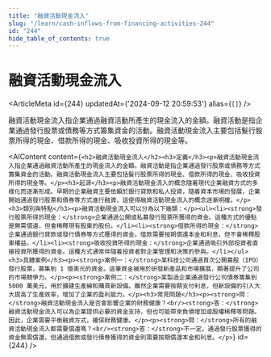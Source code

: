 ```yaml
---
title: "融資活動現金流入"
slug: "/learn/cash-inflows-from-financing-activities-244"
id: "244"
hide_table_of_contents: true
---
```



# 融資活動現金流入

<ArticleMeta id={244} updatedAt={'2024-09-12 20:59:53'} alias={`[]`} />
<div className='border-solid border-b border-t-0 my-4 border-[var(--ifm-color-gray-300)]' />

融資活動現金流入指企業通過融資活動所產生的現金流入的金額。融資活動是指企業通過發行股票或債務等方式籌集資金的活動。融資活動現金流入主要包括髮行股票所得的現金、借款所得的現金、吸收投資所得的現金等。

<AIContent content={`<h2>融資活動現金流入</h2><h3>定義</h3><p>融資活動現金流入指企業通過融資活動所產生的現金流入的金額。融資活動是指企業通過發行股票或債務等方式籌集資金的活動。融資活動現金流入主要包括髮行股票所得的現金、借款所得的現金、吸收投資所得的現金等。</p><h3>起源</h3><p>融資活動現金流入的概念隨着現代企業融資方式的多樣化而逐漸形成。早期的企業融資主要依賴於銀行貸款和私人投資，隨着資本市場的發展，企業開始通過發行股票和債券等方式進行融資，這使得融資活動現金流入的概念逐漸明確。</p><h3>類別與特點</h3><p>融資活動現金流入可以分為以下幾類：</p><ul><li><strong>發行股票所得的現金：</strong>企業通過公開或私募發行股票所獲得的資金。這種方式的優點是無需償還，但會稀釋現有股東的股份。</li><li><strong>借款所得的現金：</strong>企業通過銀行貸款或發行債券等方式獲得的資金。借款需要按期償還本金和利息，但不會稀釋股東權益。</li><li><strong>吸收投資所得的現金：</strong>企業通過吸引外部投資者直接投資所獲得的資金。這種方式通常伴隨着投資者對企業管理和決策的參與。</li></ul><h3>具體案例</h3><p><strong>案例一：</strong>某科技公司通過首次公開募股（IPO）發行股票，募集到 1 億美元的資金。這筆資金被用於研發新產品和市場擴展，顯著提升了公司的市場競爭力。</p><p><strong>案例二：</strong>某製造企業通過發行公司債券籌集到 5000 萬美元，用於擴建生產線和購買新設備。雖然企業需要按期支付利息，但新設備的引入大大提高了生產效率，增加了企業的盈利能力。</p><h3>常見問題</h3><p><strong>問：</strong>融資活動現金流入是否會影響企業的財務健康？<br/><strong>答：</strong>融資活動現金流入可以為企業提供必要的資金支持，但也可能帶來負債增加或股權稀釋等問題。因此，企業需要平衡融資方式，確保財務健康。</p><p><strong>問：</strong>所有的融資活動現金流入都需要償還嗎？<br/><strong>答：</strong>不一定。通過發行股票獲得的資金無需償還，但通過借款或發行債券獲得的資金則需要按期償還本金和利息。</p>`} id={244} />
